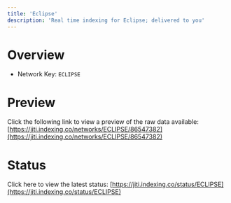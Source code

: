 ```yaml
---
title: 'Eclipse'
description: 'Real time indexing for Eclipse; delivered to you'
---
```


# Overview
- Network Key: `ECLIPSE`

# Preview
Click the following link to view a preview of the raw data available: [https://jiti.indexing.co/networks/ECLIPSE/86547382](https://jiti.indexing.co/networks/ECLIPSE/86547382)

# Status
Click here to view the latest status: [https://jiti.indexing.co/status/ECLIPSE](https://jiti.indexing.co/status/ECLIPSE)
